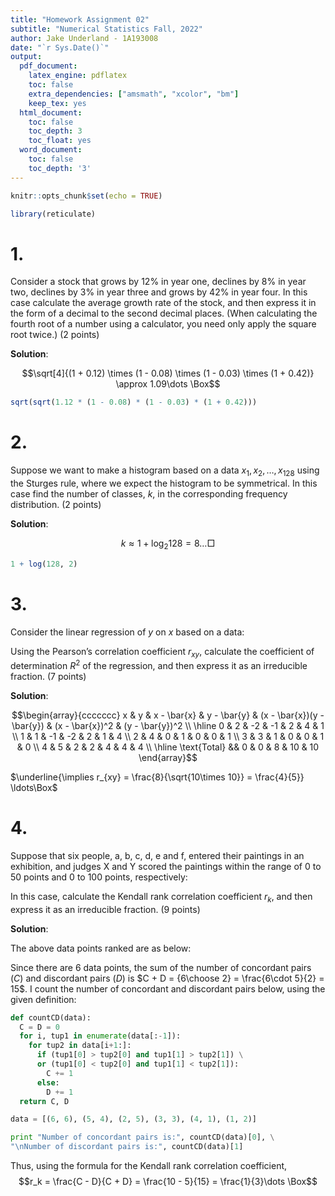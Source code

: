 ```yaml
---
title: "Homework Assignment 02"
subtitle: "Numerical Statistics Fall, 2022"
author: Jake Underland - 1A193008
date: "`r Sys.Date()`"
output:
  pdf_document: 
    latex_engine: pdflatex
    toc: false
    extra_dependencies: ["amsmath", "xcolor", "bm"]
    keep_tex: yes
  html_document:
    toc: false
    toc_depth: 3
    toc_float: yes
  word_document:
    toc: false
    toc_depth: '3'
---
```



```r
knitr::opts_chunk$set(echo = TRUE)
```

```r
library(reticulate)
```


# 1.  
 Consider a stock that grows by 12\% in year one, declines by 8\% in
year two, declines by 3\% in year three and grows by 42\% in year four. In this case calculate the average growth rate of the stock, and then express it in the form of a decimal to the second decimal places. (When calculating the fourth root of a number using a calculator, you need only apply the square root twice.) (2 points)  

**Solution**:  

$$\sqrt[4]{(1 + 0.12) \times (1 - 0.08) \times (1 - 0.03) \times (1 + 0.42)} \approx 1.09\dots \Box$$

```r
sqrt(sqrt(1.12 * (1 - 0.08) * (1 - 0.03) * (1 + 0.42)))
```

# 2.  

Suppose we want to make a histogram based on a data $x_1, x_2, \dots, x_{128}$
using the Sturges rule, where we expect the histogram to be symmetrical. In this case find the number of classes, $k$, in the corresponding frequency distribution. (2 points)  
  

**Solution**: 
  
$$ k \approx 1 + \log_2 128 = 8\dots \Box$$
```r
1 + log(128, 2)
```

# 3.  

Consider the linear regression of $y$ on $x$ based on a data:
\begin{tabular}{|c|c|c|c|c|c|}
\hline 
$x$ & 0 & 1 & 2 & 3 & 4 \\
\hline 
$y$ & 2 & 1 & 4 & 3 & 5 \\
\hline
\end{tabular}
Using the Pearson’s correlation coefficient $r_{xy}$, calculate the coefficient of determination $R^2$ of the regression, and then express it as an irreducible fraction. (7 points)   
  
**Solution**: 
  
\begin{align*} \bar{x} &= \frac{(0 + 1 + 2 + 3 + 4)}5  =2\\
\bar{y} &= \frac{(2 + 1 + 4 + 3 + 5)}5 = 3
\end{align*}

$$\begin{array}{ccccccc}
x & y & x - \bar{x} & y - \bar{y} & (x - \bar{x})(y - \bar{y}) & (x - \bar{x})^2 & (y - \bar{y})^2 \\
\hline 
0 & 2 & -2 & -1 & 2 & 4 & 1 \\
1 & 1 & -1 & -2 & 2 & 1 & 4 \\
2 & 4 & 0  &  1 & 0 & 0 & 1 \\
3 & 3 & 1  &  0 & 0 & 1 & 0 \\
4 & 5 & 2  &  2 & 4 & 4 & 4 \\
\hline 
\text{Total} && 0 & 0 & 8 & 10 & 10
\end{array}$$

\hfill$\underline{\implies r_{xy} = \frac{8}{\sqrt{10\times 10}} = \frac{4}{5}} \ldots\Box$

# 4.  

Suppose that six people, a, b, c, d, e and f, entered
their paintings in an exhibition, and judges X and Y scored the paintings within the range of 0 to 50 points and 0 to 100 points, respectively:
\begin{tabular}{|c|c|c|c|c|c|c|}
\hline
&a&b&c&d&e&f\\
\hline
X&50&45&25&30&35&10\\
\hline
Y&96&75&88&54&29&42 \\
\hline
\end{tabular}
In this case, calculate the Kendall rank correlation coefficient $r_k$, and then express it as an irreducible fraction. (9 points)  
  
**Solution**: 

The above data points ranked are as below: 
\begin{tabular}{|c|c|c|c|c|c|c|}
\hline
&a&b&c&d&e&f\\
\hline
X&6&5&2&3&4&1\\
\hline
Y&6&4&5&3&1&2 \\
\hline
\end{tabular}

Since there are 6 data points, the sum of the number of concordant pairs ($C$) and discordant pairs ($D$) is $C + D = {6\choose 2} = \frac{6\cdot 5}{2} = 15$. I count the number of concordant and discordant pairs below, using the given definition: 

```python
def countCD(data):
  C = D = 0
  for i, tup1 in enumerate(data[:-1]):
    for tup2 in data[i+1:]:
      if (tup1[0] > tup2[0] and tup1[1] > tup2[1]) \
      or (tup1[0] < tup2[0] and tup1[1] < tup2[1]):
        C += 1
      else:
        D += 1
  return C, D
```


\newpage 

```python
data = [(6, 6), (5, 4), (2, 5), (3, 3), (4, 1), (1, 2)]

print "Number of concordant pairs is:", countCD(data)[0], \
"\nNumber of discordant pairs is:", countCD(data)[1]
```

Thus, using the formula for the Kendall rank correlation coefficient, 
$$r_k = \frac{C - D}{C + D} = \frac{10 - 5}{15} = \frac{1}{3}\dots \Box$$













